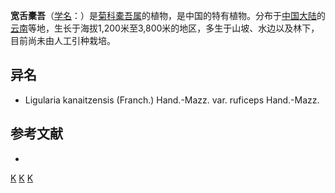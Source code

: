 {{Speciesbox 
| taxon = Ligularia platyglossa
| authority = (Franch.) Hand.-Mazz.
}}

'''宽舌橐吾'''（[[学名|学名]]：{{lang|la|''Ligularia platyglossa''}}）是[[菊科|菊科]][[橐吾属|橐吾属]]的植物，是中国的特有植物。分布于[[中国大陆|中国大陆]]的[[云南|云南]]等地，生长于海拔1,200米至3,800米的地区，多生于山坡、水边以及林下，目前尚未由人工引种栽培。

== 异名 ==
* Ligularia kanaitzensis (Franch.) Hand.-Mazz. var. ruficeps Hand.-Mazz.

== 参考文献 ==
<div class="references-small">
* {{cite web| url =http://www.bioinfo.cn/db05/KmzwSpecies.php?action=view&id=5013| title =宽舌橐吾| work =《中国高等植物数据库全库》| publisher =中国科学院微生物研究所| author =昆明植物研究所| accessdate =2009-02-25| deadurl =yes| archiveurl =https://web.archive.org/web/20160305103751/http://www.bioinfo.cn/db05/KmzwSpecies.php?action=view&id=5013| archivedate =2016-03-05}}
</div>
{{Taxonbar|from=Q10951845}}

[[Category:橐吾属|K]]
[[Category:中國特有植物|K]]
[[Category:云南植物|K]]